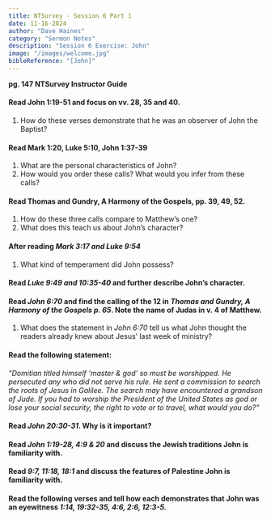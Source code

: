 ```yaml
---
title: NTSurvey - Session 6 Part 1
date: 11-16-2024
author: "Dave Haines"
category: "Sermon Notes"
description: "Session 6 Exercise: John"
image: "/images/welcome.jpg"
bibleReference: "[John]"
---
```


**pg. 147 NTSurvey Instructor Guide**  

#### Read John 1:19-51 and focus on vv. 28, 35 and 40.
1. How do these verses demonstrate that he was an observer of John the Baptist?

#### Read Mark 1:20, Luke 5:10, John 1:37-39
1. What are the personal characteristics of John?
2. How would you order these calls? What would you infer from these calls?

#### Read Thomas and Gundry, A Harmony of the Gospels, pp. 39, 49, 52.  
1. How do these three calls compare to Matthew’s one?
2. What does this teach us about John’s character?

#### After reading *Mark 3:17 and Luke 9:54*
1. What kind of temperament did John possess?

#### Read *Luke 9:49 and 10:35-40* and further describe John’s character. 

#### Read *John 6:70* and find the calling of the 12 in *Thomas and Gundry, A Harmony of the Gospels p. 65*. Note the name of Judas in v. 4 of Matthew.  
1. What does the statement in *John 6:70* tell us what John thought the readers already knew about Jesus’ last week of ministry?

#### Read the following statement:
*"Domitian titled himself ‘master & god’ so must be worshipped. He persecuted any who
did not serve his rule. He sent a commission to search the roots of Jesus in Galilee. The
search may have encountered a grandson of Jude.
If you had to worship the President of the United States as god or lose your social
security, the right to vote or to travel, what would you do?"*  

#### Read *John 20:30-31*. Why is it important? 

#### Read *John 1:19-28, 4:9 & 20* and discuss the Jewish traditions John is familiarity with.

#### Read *9:7, 11:18, 18:1* and discuss the features of Palestine John is familiarity with.

#### Read the following verses and tell how each demonstrates that John was an eyewitness *1:14, 19:32-35, 4:6, 2:6, 12:3-5.*
